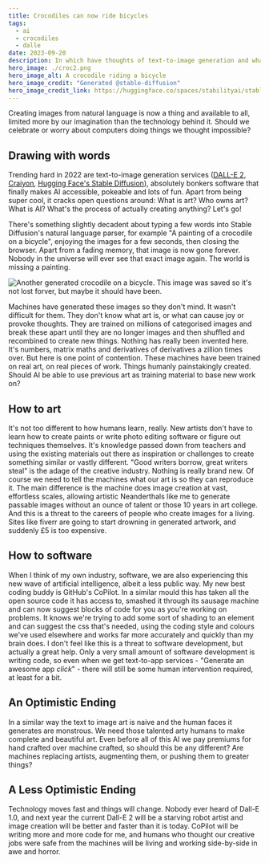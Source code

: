 ```yaml
---
title: Crocodiles can now ride bicycles
tags:
  - ai
  - crocodiles
  - dalle
date: 2023-09-20
description: In which have thoughts of text-to-image generation and what this means for AI-assisted creativity. Originally published to San Digital Blog.
hero_image: ./croc2.png
hero_image_alt: A crocodile riding a bicycle
hero_image_credit: "Generated @stable-diffusion"
hero_image_credit_link: https://huggingface.co/spaces/stabilityai/stable-diffusion
---
```


Creating images from natural language is now a thing and available to all, limited more by our imagination than the technology behind it. Should we celebrate or worry about computers doing things we thought impossible?

## Drawing with words

Trending hard in 2022 are text-to-image generation services ([DALL-E 2](https://openai.com/blog/dall-e/), [Craiyon](https://www.craiyon.com/), [Hugging Face's Stable Diffusion](https://huggingface.co/spaces/stabilityai/stable-diffusion)), absolutely bonkers software that finally makes AI accessible, pokeable and lots of fun. Apart from being super cool, it cracks open questions around: What is art? Who owns art? What is AI? What's the process of actually creating anything? Let's go!

There's something slightly decadent about typing a few words into Stable Diffusion's natural language parser, for example "A painting of a crocodile on a bicycle", enjoying the images for a few seconds, then closing the browser. Apart from a fading memory, that image is now gone forever. Nobody in the universe will ever see that exact image again. The world is missing a painting.

![Another generated crocodile on a bicycle. This image was saved so it's not lost forver, but maybe it should have been.](./croc1.png)

Machines have generated these images so they don't mind. It wasn't difficult for them. They don't know what art is, or what can cause joy or provoke thoughts. They are trained on millions of categorised images and break these apart until they are no longer images and then shuffled and recombined to create new things. Nothing has really been invented here. It's numbers, matrix maths and derivatives of derivatives a zillion times over. But here is one point of contention. These machines have been trained on real art, on real pieces of work. Things humanly painstakingly created. Should AI be able to use previous art as training material to base new work on?

## How to art

It's not too different to how humans learn, really. New artists don't have to learn how to create paints or write photo editing software or figure out techniques themselves. It's knowledge passed down from teachers and using the existing materials out there as inspiration or challenges to create something similar or vastly different. "Good writers borrow, great writers steal" is the adage of the creative industry. Nothing is really brand new. Of course we need to tell the machines what our art is so they can reproduce it. The main difference is the machine does image creation at vast, effortless scales, allowing artistic Neanderthals like me to generate passable images without an ounce of talent or those 10 years in art college. And this is a threat to the careers of people who create images for a living. Sites like fiverr are going to start drowning in generated artwork, and suddenly £5 is too expensive.

## How to software

When I think of my own industry, software, we are also experiencing this new wave of artificial intelligence, albeit a less public way. My new best coding buddy is GitHub's CoPilot. In a similar mould this has taken all the open source code it has access to, smashed it through its sausage machine and can now suggest blocks of code for you as you're working on problems. It knows we're trying to add some sort of shading to an element and can suggest the css that's needed, using the coding style and colours we've used elsewhere and works far more accurately and quickly than my brain does. I don't feel like this is a threat to software development, but actually a great help. Only a very small amount of software development is writing code, so even when we get text-to-app services - "Generate an awesome app _click_" - there will still be some human intervention required, at least for a bit.

## An Optimistic Ending

In a similar way the text to image art is naive and the human faces it generates are monstrous. We need those talented arty humans to make complete and beautiful art. Even before all of this AI we pay premiums for hand crafted over machine crafted, so should this be any different? Are machines replacing artists, augmenting them, or pushing them to greater things?

## A Less Optimistic Ending

Technology moves fast and things will change. Nobody ever heard of Dall-E 1.0, and next year the current Dall-E 2 will be a starving robot artist and image creation will be better and faster than it is today. CoPilot will be writing more and more code for me, and humans who thought our creative jobs were safe from the machines will be living and working side-by-side in awe and horror.

